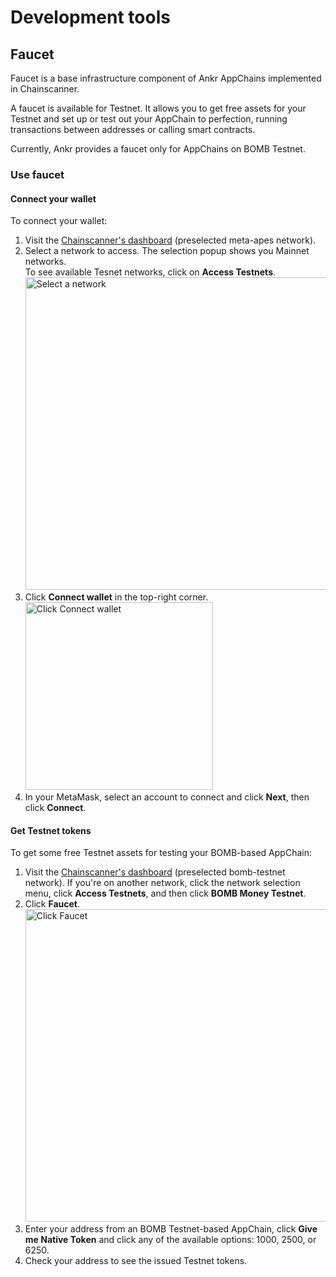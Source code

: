 # Development tools

## Faucet
Faucet is a base infrastructure component of Ankr AppChains implemented in Chainscanner.

A faucet is available for Testnet. 
It allows you to get free assets for your Testnet and set up or test out your AppChain to perfection, running transactions between addresses or calling smart contracts.

Currently, Ankr provides a faucet only for AppChains on BOMB Testnet.

### Use faucet

#### Connect your wallet
To connect your wallet:
1. Visit the [Chainscanner's dashboard](https://chainscanner.xyz/ankr/appchains/?network=bas-mapes) (preselected meta-apes network).
2. Select a network to access. The selection popup shows you Mainnet networks.<br /> To see available Tesnet networks, click on **Access Testnets**.
   <img src="/docs/app-chains/infrastructure-within-chainscanner/select-network-in-block-explorer.jpg" alt="Select a network" class="responsive-pic" width="500" />
3. Click **Connect wallet** in the top-right corner.
   <img src="/docs/app-chains/infrastructure-within-chainscanner/click-connect-wallet.jpg" alt="Click Connect wallet" class="responsive-pic" width="300" />
4. In your MetaMask, select an account to connect and click **Next**, then click **Connect**.

#### Get Testnet tokens
To get some free Testnet assets for testing your BOMB-based AppChain:
1. Visit the [Chainscanner's dashboard](https://testnet.chainscanner.xyz/ankr/appchains/?network=bomb-testnet) (preselected bomb-testnet network). If you're on another network, click the network selection menu, click **Access Testnets**, and then click **BOMB Money Testnet**. 
2. Click **Faucet**.
   <img src="/docs/app-chains/infrastructure-within-chainscanner/click-faucet.jpg" alt="Click Faucet" class="responsive-pic" width="500" />
3. Enter your address from an BOMB Testnet-based AppChain, click **Give me Native Token** and click any of the available options: 1000, 2500, or 6250.
4. Check your address to see the issued Testnet tokens.


